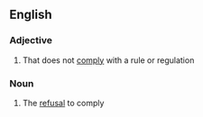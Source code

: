 ==English==

===Adjective===
{{en-adj}}
# That does not [[comply]] with a rule or regulation

===Noun===
{{en-noun|-}}
# The [[refusal]] to comply